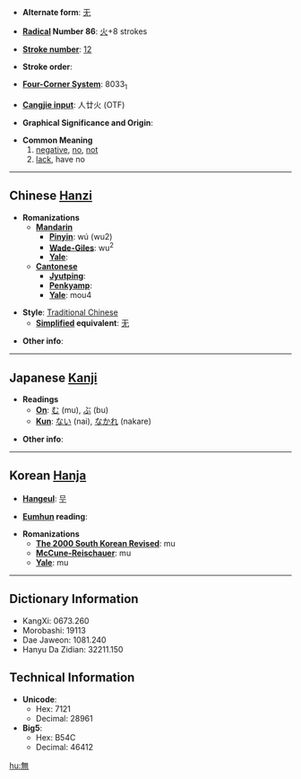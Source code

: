 * '''Alternate form''': [[无]]

* '''[[Wiktionary:Chinese radical index| Radical]] Number 86''': [[Wiktionary:Chinese radical index 火|火]]+8 strokes

* '''[[Wiktionary:Chinese total strokes index|Stroke number]]''': [[Wiktionary:Chinese total strokes index 12|12]]

* '''Stroke order''': 

* '''[[Wiktionary:Chinese four corner index|Four-Corner System]]''': 8033<sub>1</sub>

* '''[[Wiktionary:Chinese Cangjie index|Cangjie input]]''': 人廿火 (OTF)

* '''Graphical Significance and Origin''': 

* '''Common Meaning'''
*#[[negative]], [[no]], [[not]]
*# [[lack]], have no

----

== Chinese [[Hanzi]] ==

* '''Romanizations'''
** '''[[Mandarin]]'''
*** '''[[Pinyin]]''': wú (wu2)
*** '''[[Wade-Giles]]''': wu<sup>2</sup>
*** '''[[Yale]]''': 
** '''[[Cantonese]]'''
*** '''[[Jyutping]]''':
*** '''[[Penkyamp]]''': 
*** '''[[Yale]]''': mou4

* '''Style''': [[Traditional Chinese]] 
** '''[[Simplified Chinese|Simplified]] equivalent''': [[无]]

* '''Other info''': 

----

== Japanese [[Kanji]] ==

* '''Readings'''
** '''[[On]]''': [[む]] (mu), [[ぶ]] (bu)
** '''[[Kun]]''': [[ない]] (nai), [[なかれ]] (nakare)

* '''Other info''':  

----

== Korean [[Hanja]] ==

* '''[[Hangeul]]''': [[무]]

* '''[[Eumhun]] reading''': 

* '''Romanizations'''
** '''[[The 2000 South Korean Revised Romanization|The 2000 South Korean Revised]]''': mu
** '''[[McCune-Reischauer]]''': mu
** '''[[Yale]]''': mu

----

== Dictionary Information ==

* KangXi: 0673.260
* Morobashi: 19113
* Dae Jaweon: 1081.240
* Hanyu Da Zidian: 32211.150

== Technical Information ==

* '''Unicode''':
** Hex: 7121
** Decimal: 28961
* '''Big5''':
** Hex: B54C
** Decimal: 46412

[[hu:無]]